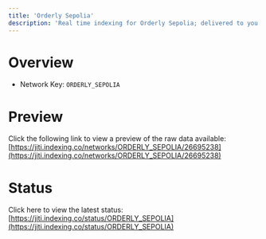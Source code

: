 ```yaml
---
title: 'Orderly Sepolia'
description: 'Real time indexing for Orderly Sepolia; delivered to you'
---
```


# Overview
- Network Key: `ORDERLY_SEPOLIA`

# Preview
Click the following link to view a preview of the raw data available: [https://jiti.indexing.co/networks/ORDERLY_SEPOLIA/26695238](https://jiti.indexing.co/networks/ORDERLY_SEPOLIA/26695238)

# Status
Click here to view the latest status: [https://jiti.indexing.co/status/ORDERLY_SEPOLIA](https://jiti.indexing.co/status/ORDERLY_SEPOLIA)
